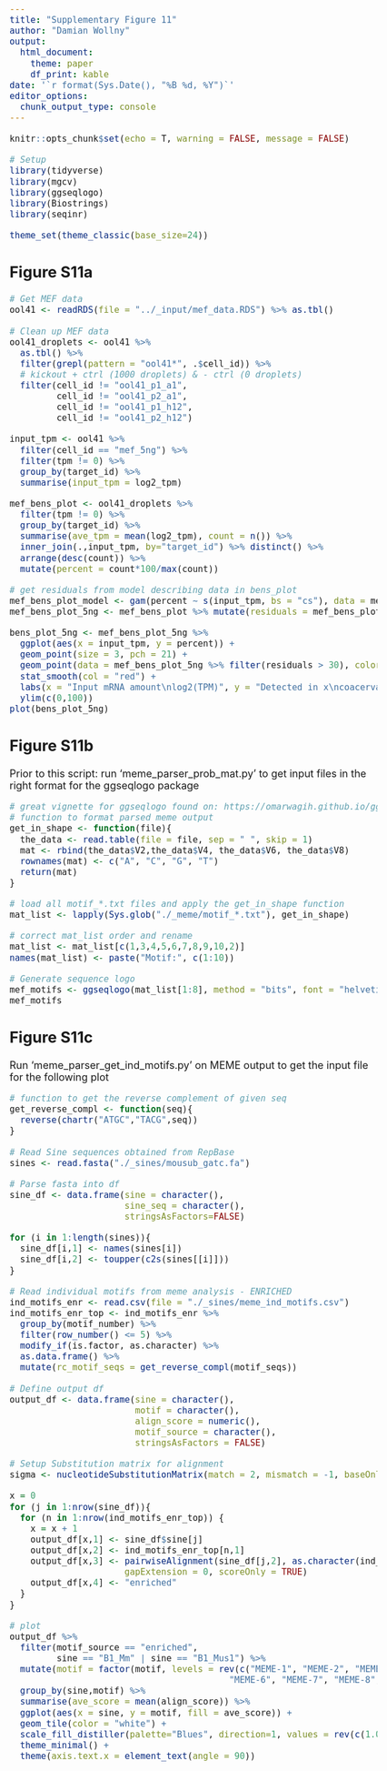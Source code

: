 ```yaml
---
title: "Supplementary Figure 11"
author: "Damian Wollny"
output:
  html_document:
    theme: paper
    df_print: kable
date: '`r format(Sys.Date(), "%B %d, %Y")`'
editor_options: 
  chunk_output_type: console
---
```


```r
knitr::opts_chunk$set(echo = T, warning = FALSE, message = FALSE)
```

```r
# Setup
library(tidyverse)
library(mgcv)
library(ggseqlogo)
library(Biostrings)
library(seqinr)

theme_set(theme_classic(base_size=24))
```

<style type="text/css">

body, td {
   font-size: 18px;
}
</style>

## Figure S11a

```r
# Get MEF data
ool41 <- readRDS(file = "../_input/mef_data.RDS") %>% as.tbl()

# Clean up MEF data
ool41_droplets <- ool41 %>% 
  as.tbl() %>% 
  filter(grepl(pattern = "ool41*", .$cell_id)) %>% 
  # kickout + ctrl (1000 droplets) & - ctrl (0 droplets)
  filter(cell_id != "ool41_p1_a1",
         cell_id != "ool41_p2_a1",
         cell_id != "ool41_p1_h12",
         cell_id != "ool41_p2_h12")

input_tpm <- ool41 %>%
  filter(cell_id == "mef_5ng") %>% 
  filter(tpm != 0) %>% 
  group_by(target_id) %>% 
  summarise(input_tpm = log2_tpm)

mef_bens_plot <- ool41_droplets %>% 
  filter(tpm != 0) %>% 
  group_by(target_id) %>% 
  summarise(ave_tpm = mean(log2_tpm), count = n()) %>% 
  inner_join(.,input_tpm, by="target_id") %>% distinct() %>% 
  arrange(desc(count)) %>% 
  mutate(percent = count*100/max(count)) 

# get residuals from model describing data in bens_plot
mef_bens_plot_model <- gam(percent ~ s(input_tpm, bs = "cs"), data = mef_bens_plot)
mef_bens_plot_5ng <- mef_bens_plot %>% mutate(residuals = mef_bens_plot_model$residuals)

bens_plot_5ng <- mef_bens_plot_5ng %>% 
  ggplot(aes(x = input_tpm, y = percent)) +
  geom_point(size = 3, pch = 21) +
  geom_point(data = mef_bens_plot_5ng %>% filter(residuals > 30), color = "indianred4", size = 4, alpha = 0.4) +
  stat_smooth(col = "red") +
  labs(x = "Input mRNA amount\nlog2(TPM)", y = "Detected in x\ncoacervates [%]") +
  ylim(c(0,100))
plot(bens_plot_5ng)
```

## Figure S11b

Prior to this script: run 'meme_parser_prob_mat.py' to get input files in the right format for the ggseqlogo package

```r
# great vignette for ggseqlogo found on: https://omarwagih.github.io/ggseqlogo/
# function to format parsed meme output
get_in_shape <- function(file){
  the_data <- read.table(file = file, sep = " ", skip = 1)
  mat <- rbind(the_data$V2,the_data$V4, the_data$V6, the_data$V8)
  rownames(mat) <- c("A", "C", "G", "T")
  return(mat)
}

# load all motif_*.txt files and apply the get_in_shape function
mat_list <- lapply(Sys.glob("./_meme/motif_*.txt"), get_in_shape)

# correct mat_list order and rename
mat_list <- mat_list[c(1,3,4,5,6,7,8,9,10,2)]
names(mat_list) <- paste("Motif:", c(1:10))

# Generate sequence logo
mef_motifs <- ggseqlogo(mat_list[1:8], method = "bits", font = "helvetica_regular", ncol = 1) + theme(strip.text.x = element_text(size=22)) 
mef_motifs
```

## Figure S11c

Run 'meme_parser_get_ind_motifs.py' on MEME output to get the input file for the following plot

```r
# function to get the reverse complement of given seq
get_reverse_compl <- function(seq){
  reverse(chartr("ATGC","TACG",seq))  
}

# Read Sine sequences obtained from RepBase
sines <- read.fasta("./_sines/mousub_gatc.fa")

# Parse fasta into df
sine_df <- data.frame(sine = character(),
                      sine_seq = character(),
                      stringsAsFactors=FALSE)

for (i in 1:length(sines)){
  sine_df[i,1] <- names(sines[i])
  sine_df[i,2] <- toupper(c2s(sines[[i]]))
}

# Read individual motifs from meme analysis - ENRICHED
ind_motifs_enr <- read.csv(file = "./_sines/meme_ind_motifs.csv")
ind_motifs_enr_top <- ind_motifs_enr %>% 
  group_by(motif_number) %>% 
  filter(row_number() <= 5) %>% 
  modify_if(is.factor, as.character) %>% 
  as.data.frame() %>% 
  mutate(rc_motif_seqs = get_reverse_compl(motif_seqs))

# Define output df
output_df <- data.frame(sine = character(),
                        motif = character(),
                        align_score = numeric(),
                        motif_source = character(),
                        stringsAsFactors = FALSE)

# Setup Substitution matrix for alignment
sigma <- nucleotideSubstitutionMatrix(match = 2, mismatch = -1, baseOnly = TRUE)

x = 0
for (j in 1:nrow(sine_df)){
  for (n in 1:nrow(ind_motifs_enr_top)) {
    x = x + 1
    output_df[x,1] <- sine_df$sine[j] 
    output_df[x,2] <- ind_motifs_enr_top[n,1]
    output_df[x,3] <- pairwiseAlignment(sine_df[j,2], as.character(ind_motifs_enr_top[n,3]), substitutionMatrix = sigma, gapOpening = -10,
                      gapExtension = 0, scoreOnly = TRUE)
    output_df[x,4] <- "enriched"
  }
}

# plot
output_df %>% 
  filter(motif_source == "enriched",
         sine == "B1_Mm" | sine == "B1_Mus1") %>% 
  mutate(motif = factor(motif, levels = rev(c("MEME-1", "MEME-2", "MEME-3", "MEME-4", "MEME-5",
                                          "MEME-6", "MEME-7", "MEME-8", "MEME-9", "MEME-10")))) %>% 
  group_by(sine,motif) %>% 
  summarise(ave_score = mean(align_score)) %>% 
  ggplot(aes(x = sine, y = motif, fill = ave_score)) +
  geom_tile(color = "white") +
  scale_fill_distiller(palette="Blues", direction=1, values = rev(c(1.0,0.8,0.75,0.7,0.6,0))) +
  theme_minimal() +
  theme(axis.text.x = element_text(angle = 90)) 
```

  
